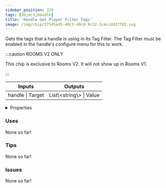 ```yaml
---
sidebar_position: 329
tags: [Object,Handle]
title: 'Handle Get Player Filter Tags'
image: /img/chip/37545ad5-40c3-49c0-9c32-1c4ccdd27f83.svg
---
```


Gets the tags that a handle is using in its Tag Filter. The Tag Filter must be enabled in the handle's configure menu for this to work.

:::caution ROOMS V2 ONLY

This chip is exclusive to Rooms V2. It will not show up in Rooms V1.

:::


<IChip uuid="37545ad5-40c3-49c0-9c32-1c4ccdd27f83"/>

<table><thead><tr><th>Inputs</th><th>Outputs</th></tr></thead><tbody><tr><td>handle | Target</td><td>List\&lt;string\&gt; | Value</td></tr></tbody></table>

<details>
  <summary>Properties</summary>
  <div>
    <div>
    <table>
      <tbody>
        <tr>
          <td>Is beta required?</td>
          <td>No</td>
        </tr>
        <tr>
          <td>Is chip a trolling risk?</td>
          <td>No</td>
        </tr>
        <tr>
          <td>Is chip a role assignment risk?</td>
          <td>No</td>
        </tr>
        <tr>
          <td>Chip UUID</td>
          <td>37545ad5-40c3-49c0-9c32-1c4ccdd27f83</td>
        </tr>
        <tr>
          <td>Room availability</td>
          <td>Rooms V2 only</td>
        </tr>
      </tbody>
    </table>
    </div>
  </div>
</details>

### Uses

None so far!

### Tips

None so far!

### Issues

None so far!